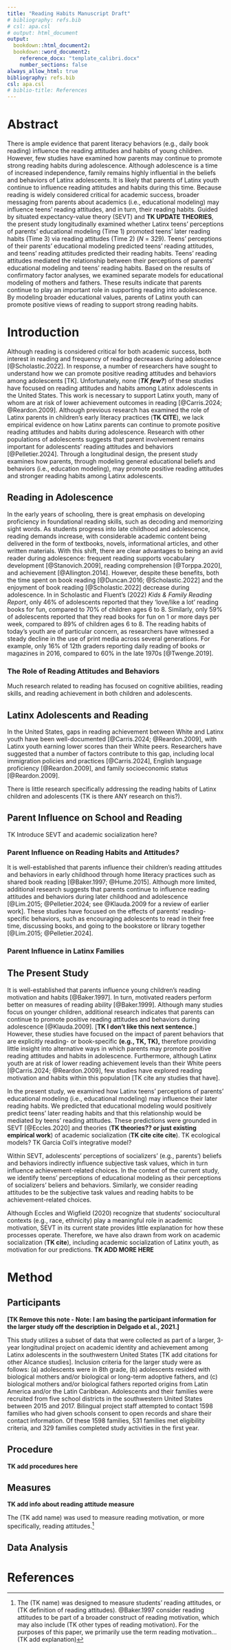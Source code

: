 ```yaml
---
title: "Reading Habits Manuscript Draft"
# bibliography: refs.bib
# csl: apa.csl
# output: html_document
output: 
  bookdown::html_document2:
  bookdown::word_document2:
    reference_docx: "template_calibri.docx"
    number_sections: false
always_allow_html: true
bibliography: refs.bib
csl: apa.csl
# biblio-title: References
---
```


# Abstract

There is ample evidence that parent literacy behaviors (e.g., daily book reading) influence the reading attitudes and habits of young children. However, few studies have examined how parents may continue to promote strong reading habits during adolescence. Although adolescence is a time of increased independence, family remains highly influential in the beliefs and behaviors of Latinx adolescents. It is likely that parents of Latinx youth continue to influence reading attitudes and habits during this time. Because reading is widely considered critical for academic success, broader messaging from parents about academics (i.e., educational modeling) may influence teens' reading attitudes, and in turn, their reading habits. Guided by situated expectancy-value theory (SEVT) and **TK UPDATE THEORIES**, the present study longitudinally examined whether Latinx teens' perceptions of parents' educational modeling (Time 1) promoted teens' later reading habits (Time 3) via reading attitudes (Time 2) (*N* = 329). Teens' perceptions of their parents' educational modeling predicted teens' reading attitudes, and teens' reading attitudes predicted their reading habits. Teens' reading attitudes mediated the relationship between their perceptions of parents' educational modeling and teens' reading habits. Based on the results of confirmatory factor analyses, we examined separate models for educational modeling of mothers and fathers. These results indicate that parents continue to play an important role in supporting reading into adolescence. By modeling broader educational values, parents of Latinx youth can promote positive views of reading to support strong reading habits.

# Introduction

Although reading is considered critical for both academic success, both interest in reading and frequency of reading decreases during adolescence [@Scholastic.2022]. In response, a number of researchers have sought to understand how we can promote positive reading attitudes and behaviors among adolescents [TK]. Unfortunately, none (***TK few?***) of these studies have focused on reading attitudes and habits among Latinx adolescents in the United States. This work is necessary to support Latinx youth, many of whom are at risk of lower achievement outcomes in reading [@Carris.2024; @Reardon.2009]. Although previous research has examined the role of Latinx parents in children's early literacy practices (**TK CITE**), we lack empirical evidence on how Latinx parents can continue to promote positive reading attitudes and habits during adolescence. Research with other populations of adolescents suggests that parent involvement remains important for adolescents' reading attitudes and behaviors [@Pelletier.2024]. Through a longitudinal design, the present study examines how parents, through modeling general educational beliefs and behaviors (i.e., education modeling), may promote positive reading attitudes and stronger reading habits among Latinx adolescents.

## Reading in Adolescence

In the early years of schooling, there is great emphasis on developing proficiency in foundational reading skills, such as decoding and memorizing sight words. As students progress into late childhood and adolescence, reading demands increase, with considerable academic content being delivered in the form of textbooks, novels, informational articles, and other written materials. With this shift, there are clear advantages to being an avid reader during adolescence: frequent reading supports vocabulary development [@Stanovich.2009], reading comprehension [@Torppa.2020], and achievement [@Allington.2014]. However, despite these benefits, both the time spent on book reading [@Duncan.2016; @Scholastic.2022] and the enjoyment of book reading [@Scholastic.2022] decrease during adolescence. In in Scholastic and Fluent's (2022) *Kids & Family Reading Report*, only 46% of adolescents reported that they 'love/like a lot' reading books for fun, compared to 70% of children ages 6 to 8. Similarly, only 59% of adolescents reported that they read books for fun on 1 or more days per week, compared to 89% of children ages 6 to 8. The reading habits of today's youth are of particular concern, as researchers have witnessed a steady decline in the use of print media across several generations. For example, only 16% of 12th graders reporting daily reading of books or magazines in 2016, compared to 60% in the late 1970s [@Twenge.2019].

### The Role of Reading Attitudes and Behaviors

Much research related to reading has focused on cognitive abilities, reading skills, and reading achievement in both children and adolescents.

## Latinx Adolescents and Reading

In the United States, gaps in reading achievement between White and Latinx youth have been well-documented [@Carris.2024; @Reardon.2009], with Latinx youth earning lower scores than their White peers. Researchers have suggested that a number of factors contribute to this gap, including local immigration policies and practices [@Carris.2024], English language proficiency [@Reardon.2009], and family socioeconomic status [@Reardon.2009].

There is little research specifically addressing the reading habits of Latinx children and adolescents (TK is there ANY research on this?).

## Parent Influence on School and Reading

TK Introduce SEVT and academic socialization here?

### Parent Influence on Reading Habits and Attitudes*?*

It is well-established that parents influence their children's reading attitudes and behaviors in early childhood through home literacy practices such as shared book reading [@Baker.1997; @Hume.2015]. Although more limited, additional research suggests that parents continue to influence reading attitudes and behaviors during later childhood and adolescence [@Lim.2015; @Pelletier.2024; see @Klauda.2009 for a review of earlier work]. These studies have focused on the effects of parents' reading-specific behaviors, such as encouraging adolescents to read in their free time, discussing books, and going to the bookstore or library together [@Lim.2015; @Pelletier.2024].

### Parent Influence in Latinx Families

## The Present Study

It is well-established that parents influence young children's reading motivation and habits [@Baker.1997]. In turn, motivated readers perform better on measures of reading ability [@Baker.1999]. Although many studies focus on younger children, additional research indicates that parents can continue to promote positive reading attitudes and behaviors during adolescence [@Klauda.2009]. [**TK I don't like this next sentence.**] However, these studies have focused on the impact of parent behaviors that are explicitly reading- or book-specific **(e.g., TK, TK),** therefore providing little insight into alternative ways in which parents may promote positive reading attitudes and habits in adolescence. Furthermore, although Latinx youth are at risk of lower reading achievement levels than their White peers [@Carris.2024; @Reardon.2009], few studies have explored reading motivation and habits within this population [TK cite any studies that have].

In the present study, we examined how Latinx teens' perceptions of parents' educational modeling (i.e., educational modeling) may influence their later reading habits. We predicted that educational modeling would positively predict teens' later reading habits and that this relationship would be mediated by teens' reading attitudes. These predictions were grounded in SEVT [@Eccles.2020] and theories (**TK theories?? or just existing empirical work**) of academic socialization (**TK cite cite cite**). TK ecological models? TK Garcia Coll's integrative model?

Within SEVT, adolescents' perceptions of socializers' (e.g., parents') beliefs and behaviors indirectly influence subjective task values, which in turn influence achievement-related choices. In the context of the current study, we identify teens' perceptions of educational modeling as their perceptions of socializers' beliers and behaviors. Similarly, we consider reading attitudes to be the subjective task values and reading habits to be achievement-related choices.

Although Eccles and Wigfield (2020) recognize that students' sociocultural contexts (e.g., race, ethnicity) play a meaningful role in academic motivation, SEVT in its current state provides little explanation for how these processes operate. Therefore, we have also drawn from work on academic socialization (**TK cite**), including academic socialization of Latinx youth, as motivation for our predictions. **TK ADD MORE HERE**

# Method

## Participants

**[TK Remove this note - Note: I am basing the participant information for the larger study off the description in Delgado et al., 2021.]**

This study utilizes a subset of data that were collected as part of a larger, 3-year longitudinal project on academic identity and achievement among Latinx adolescents in the southwestern United States [TK add citations for other Alcance studies]. Inclusion criteria for the larger study were as follows: (a) adolescents were in 8th grade, (b) adolescents resided with biological mothers and/or biological or long-term adoptive fathers, and (c) biological mothers and/or biological fathers reported origins from Latin America and/or the Latin Caribbean. Adolescents and their families were recruited from five school districts in the southwestern United States between 2015 and 2017. Bilingual project staff attempted to contact 1598 families who had given schools consent to open records and share their contact information. Of these 1598 families, 531 families met eligibility criteria, and 329 families completed study activities in the first year.

## Procedure

**TK add procedures here**

## Measures

**TK add info about reading attitude measure**

The (TK add name) was used to measure reading motivation, or more specifically, reading attitudes.[^1]

[^1]: The (TK name) was designed to measure students' reading attitudes, or (TK definition of reading attitudes). @Baker.1997 consider reading attitudes to be part of a broader construct of reading motivation, which may also include (TK other types of reading motivation). For the purposes of this paper, we primarily use the term reading motivation... (TK add explanation)

## Data Analysis

# References
